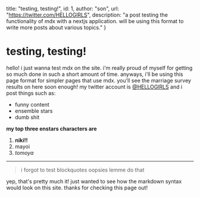 
  title: "testing, testing!",
  id: 1,
  author: "son",
  url: "https://twitter.com/HELLOGlRLS",
  description: "a post testing the functionality of mdx with a nextjs application. will be using this format to write more posts about various topics."
}

# testing, testing!

hello! i just wanna test mdx on the site. i'm really proud of myself for getting so much done in such a short amount of time. anyways, i'll be using this page format for simpler pages that use mdx. you'll see the marriage survey results on here soon enough! my twitter account is [@HELLOGlRLS](https://twitter.com/HELLOGlRLS) and i post things such as:

- funny content
- ensemble stars
- dumb shit

__my top three enstars characters are__

1. **niki!!**
2. mayoi
3. *tomoya*

<CardCG src="https://assets.enstars.link/assets/card_still_full1_3283_normal.png" alt="niki shiina" caption="a very effeminate man. not a single ounce of heterosexuality exists in this picture" />

--- 

> i forgot to test blockquotes oopsies lemme do that

yep, that's pretty much it! just wanted to see how the markdown syntax would look on this site. thanks for checking this page out!
